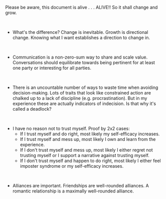 Please be aware, this document is alive . . . ALIVE!! So it shall change and grow.

<br />

- What's the difference? Change is inevitable. Growth is directional change.
Knowing what I want establishes a direction to change in.

<br />

- Communication is a non-zero-sum way to share and scale value. 
Conversations should equilibrate towards being pertinent for at least one party or interesting for all parties.

<br />

- There is an uncountable number of ways to waste time when avoiding decision-making.
Lots of traits that look like constrained action are chalked up to a lack of discipline (e.g. procrastination). 
But in my experience these are actually indicators of indecision. 
Is that why it's called a deadlock?

<br />

- I have no reason not to trust myself. Proof by 2x2 cases:
    - If I trust myself and do right, most likely my self-efficacy increases. <br />
    - If I trust myself and mess up, most likely I own and learn from the experience. <br />
    - If I don't trust myself and mess up, most likely I either regret not trusting myself or I support a narrative against trusting myself. <br />
    - If I don't trust myself and happen to do right, most likely I either feel imposter syndrome or my self-efficacy increases. <br />
<br />

- Alliances are important. Friendships are well-rounded alliances. A romantic relationship is a maximally well-rounded alliance.